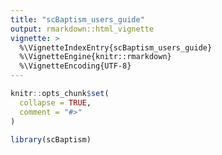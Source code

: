```yaml
---
title: "scBaptism_users_guide"
output: rmarkdown::html_vignette
vignette: >
  %\VignetteIndexEntry{scBaptism_users_guide}
  %\VignetteEngine{knitr::rmarkdown}
  %\VignetteEncoding{UTF-8}
---
```


```r
knitr::opts_chunk$set(
  collapse = TRUE,
  comment = "#>"
)
```

```r
library(scBaptism)
```
